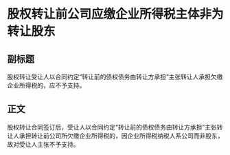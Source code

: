 # 股权转让前公司应缴企业所得税主体非为转让股东
## 副标题
股权转让受让人以合同约定“转让前的债权债务由转让方承担”主张转让人承担欠缴企业所得税的，应不予支持。
## 正文
股权转让合同签订后，受让人以合同约定“转让前的债权债务由转让方承担”主张转让人承担转让前公司所欠缴企业所得税的，因企业所得税纳税人系公司而非股东，故对受让人主张不予支持。